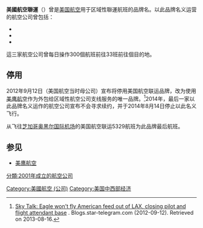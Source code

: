 {{Airline infobox |
airline = 美國航空聯運|
logo = |
logo_size = 120px|
fleet_size = 30|
destinations = 33|
IATA = --|
ICAO = --|
callsign =--|
parent = [[美國航空|美國航空]]|
founded = 2001年|
commenced=2001-12-02|
ceased= 2014-08-19|
key_people = |
hubs = [[奥黑尔国际机场|奥黑尔国际机场]]|
frequent_flyer = AAdvantage|
lounge = Admirals Club|
alliance = [[寰宇一家|寰宇一家]]|
}}
'''美國航空聯運'''（{{lang-en|'''American Connection'''}}）曾是[[美国航空|美国航空]]用于区域性聯運航班的品牌名。以此品牌名义运营的航空公司曾包括：
*{{tsl|en|Chautauqua Airlines||Chautauqua Airlines}}
*{{tsl|en|Great Lakes Airlines||Great Lakes Airlines}}
*{{tsl|en|Trans States Airlines||Trans States Airlines}}

這三家航空公司曾每日操作300個航班前往33班前往個目的地。

==停用==
2012年9月12日{{tsl|en|AMR Corporation||AMR集团}}（美国航空当时母公司）宣布将停用美国航空联运品牌，改为使用[[美鹰航空|美鹰航空]]作为外包给区域性航空公司支线服务的唯一品牌。<ref>[http://blogs.star-telegram.com/sky_talk/2012/09/eagle-wont-fly-american-feed-out-of-lax-closing-pilot-and-flight-attendant-base.html Sky Talk: Eagle won't fly American feed out of LAX, closing pilot and flight attendant base] {{Wayback|url=http://blogs.star-telegram.com/sky_talk/2012/09/eagle-wont-fly-american-feed-out-of-lax-closing-pilot-and-flight-attendant-base.html |date=20140201180008 }}. Blogs.star-telegram.com (2012-09-12). Retrieved on 2013-08-16.</ref>2014年，最后一家以此品牌名义运作的航空公司{{tsl|en|Chautauqua Airlines||Chautauqua Airlines}}宣布不会寻求续约，并于2014年8月14日停止以此名义飞行。

从{{tsl|en|Westchester County Airport||威斯特徹斯特郡}}飞往[[芝加哥奥黑尔国际机场|芝加哥奥黑尔国际机场]]的美国航空联运5329航班为此品牌最后航班。

==参见==
* [[美鹰航空|美鹰航空]]

[[Category:美國航空_(公司)|Category:美國航空 (公司)]]
[[分類:2001年成立的航空公司|分類:2001年成立的航空公司]]
[[Category:美国中西部经济|Category:美国中西部经济]]